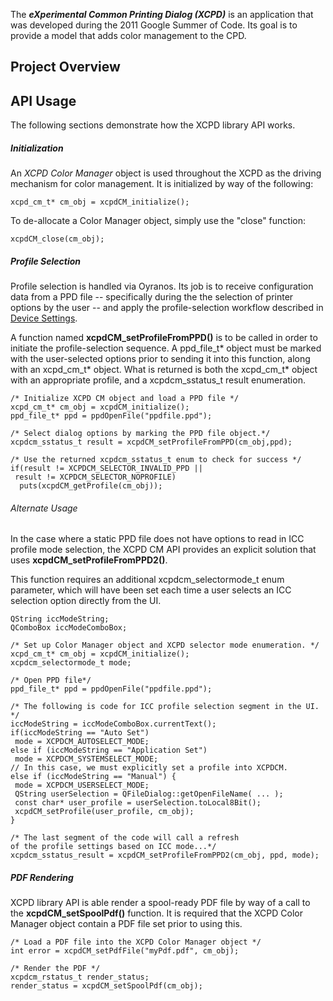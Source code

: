 The '''''eXperimental Common Printing Dialog (XCPD)''''' is an application that was developed during the 2011 Google Summer of Code.  Its goal is to provide a model that adds color management to the CPD.  

== Project Overview ==


== API Usage ==

The following sections demonstrate how the XCPD library API works.  

===== Initialization =====

An ''XCPD Color Manager'' object is used throughout the XCPD as the driving mechanism for color management.  It is initialized by way of the following: 

 xcpd_cm_t* cm_obj = xcpdCM_initialize();

To de-allocate a Color Manager object, simply use the "close" function:

 xcpdCM_close(cm_obj);

===== Profile Selection =====

Profile selection is handled via Oyranos.  Its job is to receive configuration data from a PPD file -- specifically during the the selection of printer options by the user -- and apply the profile-selection workflow described in [http://www.oyranos.org/wiki/index.php?title=Device_Settings#Profile_Selection Device Settings].

A function named '''xcpdCM_setProfileFromPPD()''' is to be called in order to initiate the profile-selection sequence.  A ppd_file_t* object must be marked with the user-selected options prior to sending it into this function, along with an xcpd_cm_t* object.  What is returned is both the xcpd_cm_t* object with an appropriate profile, and a xcpdcm_sstatus_t result enumeration.

 /* Initialize XCPD CM object and load a PPD file */
 xcpd_cm_t* cm_obj = xcpdCM_initialize();
 ppd_file_t* ppd = ppdOpenFile("ppdfile.ppd");

 /* Select dialog options by marking the PPD file object.*/
 xcpdcm_sstatus_t result = xcpdCM_setProfileFromPPD(cm_obj,ppd);

 /* Use the returned xcpdcm_sstatus_t enum to check for success */
 if(result != XCPDCM_SELECTOR_INVALID_PPD || result != XCPDCM_SELECTOR_NOPROFILE)
   puts(xcpdCM_getProfile(cm_obj));

====== Alternate Usage ======

In the case where a static PPD file does not have options to read in ICC profile mode selection, the XCPD CM API provides an explicit solution that uses '''xcpdCM_setProfileFromPPD2()'''. 

This function requires an additional xcpdcm_selectormode_t enum parameter, which will have been set each time a user selects an ICC selection option directly from the UI.

 QString iccModeString;
 QComboBox iccModeComboBox;

 /* Set up Color Manager object and XCPD selector mode enumeration. */
 xcpd_cm_t* cm_obj = xcpdCM_initialize();
 xcpdcm_selectormode_t mode;

 /* Open PPD file*/
 ppd_file_t* ppd = ppdOpenFile("ppdfile.ppd");

 /* The following is code for ICC profile selection segment in the UI. */
 iccModeString = iccModeComboBox.currentText();
 if(iccModeString == "Auto Set")
  mode = XCPDCM_AUTOSELECT_MODE;
 else if (iccModeString == "Application Set")
  mode = XCPDCM_SYSTEMSELECT_MODE;
 // In this case, we must explicitly set a profile into XCPDCM.
 else if (iccModeString == "Manual") {
  mode = XCPDCM_USERSELECT_MODE; 
  QString userSelection = QFileDialog::getOpenFileName( ... );
  const char* user_profile = userSelection.toLocal8Bit();
  xcpdCM_setProfile(user_profile, cm_obj);  
 }

 /* The last segment of the code will call a refresh
 of the profile settings based on ICC mode...*/
 xcpdcm_sstatus_result = xcpdCM_setProfileFromPPD2(cm_obj, ppd, mode);

===== PDF Rendering =====

XCPD library API is able render a spool-ready PDF file by way of a call to the '''xcpdCM_setSpoolPdf()''' function.  It is required that the XCPD Color Manager object contain a PDF file set prior to using this.

 /* Load a PDF file into the XCPD Color Manager object */
 int error = xcpdCM_setPdfFile("myPdf.pdf", cm_obj);

 /* Render the PDF */
 xcpdcm_rstatus_t render_status;
 render_status = xcpdCM_setSpoolPdf(cm_obj);